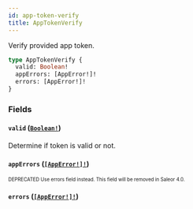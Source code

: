 ```yaml
---
id: app-token-verify
title: AppTokenVerify
---
```


Verify provided app token.

```graphql
type AppTokenVerify {
  valid: Boolean!
  appErrors: [AppError!]!
  errors: [AppError!]!
}
```

### Fields

#### `valid` ([`Boolean!`](/developer/api-reference/scalars/boolean.mdx))

Determine if token is valid or not.

#### `appErrors` ([`[AppError!]!`](/developer/api-reference/objects/app-error.mdx))

<sub><sup><span className="deprecatedTag">DEPRECATED</span> Use errors field instead. This field will be removed in Saleor 4.0.</sup></sub>

#### `errors` ([`[AppError!]!`](/developer/api-reference/objects/app-error.mdx))
